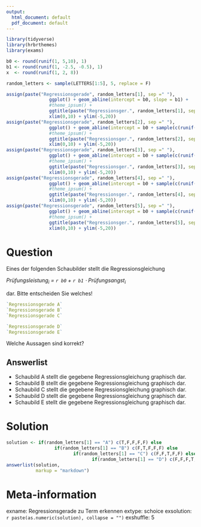 ```yaml
---
output:
  html_document: default
  pdf_document: default
---
```

```r
library(tidyverse)
library(hrbrthemes)
library(exams)

b0 <- round(runif(1, 5,10), 1)
b1 <- round(runif(1, -2.5, -0.5), 1)
x  <- round(runif(1, 2, 8))

random_letters <- sample(LETTERS[1:5], 5, replace = F)

assign(paste("Regressionsgerade", random_letters[1], sep =" "), 
                ggplot() + geom_abline(intercept = b0, slope = b1) + 
                #theme_ipsum() + 
                ggtitle(paste("Regressionsger.", random_letters[1], sep =" ")) + xlab("Prüfungsangst") + ylab("Prüfungsleistung") + 
                xlim(0,10) + ylim(-5,20))
assign(paste("Regressionsgerade", random_letters[2], sep =" "), 
                ggplot() + geom_abline(intercept = b0 + sample(c(runif(1, 5, 10), runif(1, -10, -5)), 1), slope = b1 + sample(c(runif(1, 2, 4), runif(1, -4, -2)), 1)) + 
                #theme_ipsum() + 
                ggtitle(paste("Regressionsger.", random_letters[2], sep =" ")) + xlab("Prüfungsangst") + ylab("Prüfungsleistung") + 
                xlim(0,10) + ylim(-5,20))
assign(paste("Regressionsgerade", random_letters[3], sep =" "), 
                ggplot() + geom_abline(intercept = b0 + sample(c(runif(1, 5, 10), runif(1, -10, -5)), 1), slope = b1 + sample(c(runif(1, 2, 4), runif(1, -4, -2)), 1)) + 
                #theme_ipsum() + 
                ggtitle(paste("Regressionsger.", random_letters[3], sep =" ")) + xlab("Prüfungsangst") + ylab("Prüfungsleistung") + 
                xlim(0,10) + ylim(-5,20))
assign(paste("Regressionsgerade", random_letters[4], sep =" "), 
                ggplot() + geom_abline(intercept = b0 + sample(c(runif(1, 5, 10), runif(1, -10, -5)), 1), slope = b1 + sample(c(runif(1, 2, 4), runif(1, -4, -2)), 1)) + 
                #theme_ipsum() + 
                ggtitle(paste("Regressionsger.", random_letters[4], sep =" ")) + xlab("Prüfungsangst") + ylab("Prüfungsleistung") + 
                xlim(0,10) + ylim(-5,20))
assign(paste("Regressionsgerade", random_letters[5], sep =" "), 
                ggplot() + geom_abline(intercept = b0 + sample(c(runif(1, 5, 10), runif(1, -10, -5)), 1), slope = b1 + sample(c(runif(1, 2, 4), runif(1, -4, -2)), 1)) + 
                #theme_ipsum() + 
                ggtitle(paste("Regressionsger.", random_letters[5], sep =" ")) + xlab("Prüfungsangst") + ylab("Prüfungsleistung") + 
                xlim(0,10) + ylim(-5,20))
```


Question
========
Eines der folgenden Schaubilder stellt die Regressionsgleichung  

_Prüfungsleistung~i~ = `r b0` + `r b1` $\cdot$ Prüfungsangst~i~_  

dar. Bitte entscheiden Sie welches!

```r
`Regressionsgerade A`
`Regressionsgerade B`
`Regressionsgerade C`
```

```r
`Regressionsgerade D`
`Regressionsgerade E`
```



Welche Aussagen sind korrekt?

Answerlist
----------
* Schaubild A stellt die gegebene Regressionsgleichung graphisch dar.
* Schaubild B stellt die gegebene Regressionsgleichung graphisch dar.
* Schaubild C stellt die gegebene Regressionsgleichung graphisch dar.
* Schaubild D stellt die gegebene Regressionsgleichung graphisch dar.
* Schaubild E stellt die gegebene Regressionsgleichung graphisch dar.

Solution
========

```r
solution <- if(random_letters[1] == "A") c(T,F,F,F,F) else
                  if(random_letters[1] == "B") c(F,T,F,F,F) else
                         if(random_letters[1] == "C") c(F,F,T,F,F) else
                                if(random_letters[1] == "D") c(F,F,F,T,F) else c(F,F,F,F,T)
answerlist(solution,
           markup = "markdown")
```

  

Meta-information
================
exname: Regressionsgerade zu Term erkennen
extype: schoice
exsolution: `r paste(as.numeric(solution), collapse = "")`
exshuffle: 5